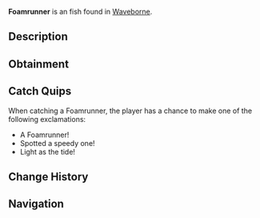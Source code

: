 {{FishInfobox
|image          = Foamrunner.png
|rarity         = Uncommon
|sea            = Second Sea
|location       = [[Waveborne]]
|sublocation    = 
|sources        = Fishing Rod
|radar_location = 
|prog_speed     = +12
|xp             = 40
|weather        = Foggy
|time           = 
|season         = Summer
|bait           = Flakes
|base_weight    = 135
|base_value     = 80
|weight_range   = 85
|base_chance    = 80
|base_resil     = 55
}}
'''Foamrunner''' is an {{Rarity|Uncommon}} fish found in [[Waveborne]].

== Description ==
{{Description|A light blue fish speckled with bright light blue spots, skimming the surface like sea foam.|Bestiary Entry}}

== Obtainment ==
{{Description|Seek it where the mist meets the eye.|Bestiary Hint}}
{{Fish Availability|
Waveborne
|top_rods      = 
Free Spirit Rod\257826.9\143967.37;
Azure Of Lagoon\230841.29\193186.19;
Leviathan's Fang Rod\230721.41\205596.2;
Trident Rod\229325.23\188850.62;
Resourceful Rod\206714.97\145233.09;
Fischer's Rod\204787\184381.14;
Plastic Rod\203251.51\183005.99;
Lucky Rod\177079.05\167492.82;
Firefly Rod\206307.27\212799.12;
Egg Rod\203826.5\191594.52;
Blazebringer Rod\203566.69\176338.22;
Verdant Shear Rod\202580.44\185328.68;
No-Life Rod\184463.25\156713.75;
Ethereal Prism Rod\173833.8\158681.32;
Seraphic Rod\169829.57\139855.61;
Depthseeker Rod\164636.54\150089.89;
Challenger's Rod\164373.93\138560.15;
Avalanche Rod\162576.67\148901.56;
Rod Of The Forgotten Fang\162167.41\132485.77;
Rod Of The Exalted One\162112.77\140884.42;
Volcanic Rod\160565.48\139935.35;
Zeus Rod\159891.24\139347.73;
Rod Of The Depths\159065.52\130441.66;
Steady Rod\149101.9\123735.35
|recommended   = Free Spirit Rod
}}

== Catch Quips ==
When catching a Foamrunner, the player has a chance to make one of the following exclamations:
* A Foamrunner!
* Spotted a speedy one!
* Light as the tide!

== Change History ==
{{Change History|{{subst:Current Version}}}}

== Navigation ==
{{Fish Navbox|Waveborne}}
